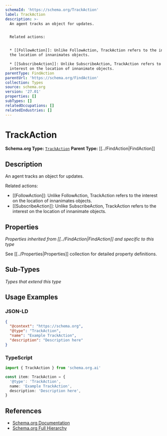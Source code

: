 ```yaml
---
schemaId: 'https://schema.org/TrackAction'
label: TrackAction
description: >-
  An agent tracks an object for updates.


  Related actions:


  * [[FollowAction]]: Unlike FollowAction, TrackAction refers to the interest on
  the location of innanimates objects.

  * [[SubscribeAction]]: Unlike SubscribeAction, TrackAction refers to  the
  interest on the location of innanimate objects.
parentType: FindAction
parentUrl: 'https://schema.org/FindAction'
collection: Types
source: schema.org
version: '27.01'
properties: []
subTypes: []
relatedOccupations: []
relatedIndustries: []
---
```

# TrackAction

**Schema.org Type:** [`TrackAction`](https://schema.org/TrackAction)
**Parent Type:** [[../FindAction|FindAction]]

## Description

An agent tracks an object for updates.

Related actions:

* [[FollowAction]]: Unlike FollowAction, TrackAction refers to the interest on the location of innanimates objects.
* [[SubscribeAction]]: Unlike SubscribeAction, TrackAction refers to  the interest on the location of innanimate objects.

## Properties

*Properties inherited from [[../FindAction|FindAction]] and specific to this type*

See [[../Properties|Properties]] collection for detailed property definitions.

## Sub-Types

*Types that extend this type*

## Usage Examples

### JSON-LD

```json
{
  "@context": "https://schema.org",
  "@type": "TrackAction",
  "name": "Example TrackAction",
  "description": "Description here"
}
```

### TypeScript

```typescript
import { TrackAction } from 'schema.org.ai'

const item: TrackAction = {
  '@type': 'TrackAction',
  name: 'Example TrackAction',
  description: 'Description here',
}
```

## References

- [Schema.org Documentation](https://schema.org/TrackAction)
- [Schema.org Full Hierarchy](https://schema.org/docs/full.html)
